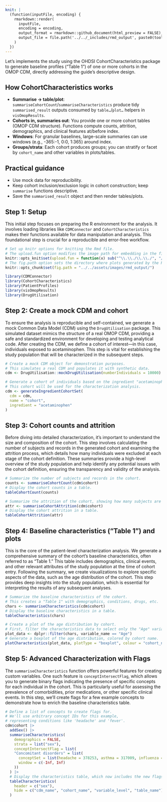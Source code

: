 ```yaml
---
knit: |
  (function(inputFile, encoding) {
    rmarkdown::render(
      inputFile,
      encoding = encoding,
      output_format = rmarkdown::github_document(html_preview = FALSE),
      output_file = file.path('../../_includes/rmd_output', paste0(tools::file_path_sans_ext(basename(inputFile)), '.md'))
    )
  })
---
```


Let's implements the study using the OHDSI CohortCharacteristics package to generate baseline profiles (“Table 1”) of one or more cohorts in the OMOP CDM, directly addressing the guide’s descriptive design.

## How CohortCharacteristics works

- **Summarise -> table/plot**: `summariseCohortCount`/`summariseCharacteristics` produce tidy `summarised_result` outputs consumed by `table…`/`plot…` helpers in `visOmopResults`.
- **Cohorts in, summaries out**: You provide one or more cohort tables (OMOP CDM structure). Functions compute counts, attrition, demographics, and clinical features at/before index.
- **Windows**: For granular baselines, large-scale summaries can use windows (e.g., -365:-1, 0:0, 1:365) around index.
- **Groups/strata**: Each cohort produces groups; you can stratify or facet by `cohort_name` and other variables in plots/tables.

## Practical guidance

- Use mock data for reproducibility.
- Keep cohort inclusion/exclusion logic in cohort construction; keep `summarise` functions descriptive.
- Save the `summarised_result` object and then render tables/plots.

## Step 1: Setup

This initial step focuses on preparing the R environment for the analysis. It involves loading libraries like `CDMConnector` and `CohortCharacteristics` makes their functions available for data manipulation and analysis. This foundational step is crucial for a reproducible and error-free workflow.

```r
# Set up knitr options for knitting the Rmd file.
# The upload.fun option modifies the image path for embedding in the final document.
knitr::opts_knit$set(upload.fun = function(x) sub("^\\.\\./\\.\\./", "/", x))
# The fig.path option sets the directory where plots generated by the R code chunks will be saved.
knitr::opts_chunk$set(fig.path = "../../assets/images/rmd_output/")
```

```r
library(CDMConnector)
library(CohortCharacteristics)
library(PatientProfiles)
library(visOmopResults)
library(DrugUtilisation)
```

## Step 2: Create a mock CDM and cohort

To ensure the analysis is reproducible and self-contained, we generate a mock Common Data Model (CDM) using the `DrugUtilisation` package. This simulated dataset mimics the structure of a real OMOP CDM, providing a safe and standardized environment for developing and testing analytical code. After creating the CDM, we define a cohort of interest—in this case, individuals exposed to acetaminophen. This step is vital for establishing the study population that will be characterized in the subsequent steps.

```r
# Create a mock CDM object for demonstration purposes.
# This simulates a real CDM and populates it with synthetic data.
cdm <- DrugUtilisation::mockDrugUtilisation(numberIndividuals = 10000)

# Generate a cohort of individuals based on the ingredient "acetaminophen".
# This cohort will be used for the characterization analysis.
cdm <- generateIngredientCohortSet(
  cdm = cdm,
  name = "cohort",
  ingredient = "acetaminophen"
)
```

## Step 3: Cohort counts and attrition

Before diving into detailed characterization, it's important to understand the size and composition of the cohort. This step involves calculating the number of subjects and records in the generated cohort and examining the attrition process, which details how many individuals were excluded at each stage of the cohort definition. These summaries provide a high-level overview of the study population and help identify any potential issues with the cohort definition, ensuring the transparency and validity of the analysis.

```r
# Summarize the number of subjects and records in the cohort.
counts <- summariseCohortCount(cdm$cohort)
# Display the cohort counts in a table.
tableCohortCount(counts)
```

```r
# Summarize the attrition of the cohort, showing how many subjects are dropped at each step of the cohort definition.
attr <- summariseCohortAttrition(cdm$cohort)
# Display the cohort attrition in a table.
tableCohortAttrition(attr)
```

## Step 4: Baseline characteristics (“Table 1”) and plots

This is the core of the patient-level characterization analysis. We generate a comprehensive summary of the cohort's baseline characteristics, often referred to as "Table 1." This table includes demographics, clinical events, and other relevant attributes of the study population at the time of cohort entry. Following the summary, we create visualizations to explore specific aspects of the data, such as the age distribution of the cohort. This step provides deep insights into the study population, which is essential for interpreting the results of any subsequent analyses.

```r
# Summarize the baseline characteristics of the cohort.
# This creates a "Table 1" with demographics, conditions, drugs, etc.
chars <- summariseCharacteristics(cdm$cohort)
# Display the baseline characteristics in a table.
tableCharacteristics(chars)
```

```r
# Create a plot of the age distribution by cohort.
# First, filter the characteristics data to select only the "Age" variable.
plot_data <- dplyr::filter(chars, variable_name == "Age")
# Generate a boxplot of the age distribution, colored by cohort name.
plotCharacteristics(plot_data, plotType = "boxplot", colour = "cohort_name")
```

## Step 5: Advanced Characterization with Flags

The `summariseCharacteristics` function offers powerful features for creating custom variables. One such feature is `conceptIntersectFlag`, which allows you to generate binary flags indicating the presence of specific concepts for each individual in the cohort. This is particularly useful for assessing the prevalence of comorbidities, prior medications, or other specific clinical events. In this step, we'll create flags for a few example concepts to demonstrate how to enrich the baseline characteristics table.

```r
# Define a list of concepts to create flags for.
# We'll use arbitrary concept IDs for this example,
# representing conditions like 'headache' and 'fever'.
cdm$cohort |> 
  addSex() |>
  summariseCharacteristics(
    demographics = FALSE,
    strata = list("sex"), 
    conceptIntersectFlag = list(
    "Concomitant disorders" = list(
      conceptSet = list(headache = 378253, asthma = 317009, influenza = 4266367),
      window = c(-Inf, Inf)
    ))
  ) |>
  # Display the characteristics table, which now includes the new flags.
  tableCharacteristics(
    header = c("sex"),
    hide = c("cdm_name", "cohort_name", "variable_level", "table_name")
  )
```
